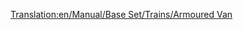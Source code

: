 [[Translation:en/Manual/Base Set/Trains/Armoured Van]]
{{fr/Manual/Base Set/Trains/Wagon|Nom=Wagon blindé
|Coût=1 494£ (2 988$)
|Poids=30 / 32 t
|Image=[[File:en/Manual/Base Set/Trains/Steeltruck.png]]
|Capacité=20 sacs de valeurs/or/diamants
|MonoCoût=Tempéré: 2 439£ (4 878$)<br/>Subtropical: 1 494£ (2 988$)
|MonoPoids=30 / 33 t
|MonoCapacité=25 sacs de valeurs/or/diamants
|MagCoût=Tempéré: 2 439£ (4 878$)<br/>Subtropical: 1 494£ (2 988$)
|MagPoids=30 / 33 t
|MagCapacité=27 sacs de valeurs/or/diamants
|Description=Ce wagon peut transporter des biens de valeur entre les banques des métropoles de plus de 1200 habitants. Malheureusement, il y a peu de banques générées au début, à cause des petites villes sur une carte aléatoire. Depuis OTTD v0.6.0, vous pouvez [[fr/Manual/Industries#financer-de-nouvelles-industries-fr|financer]] des banques dans les villes, à l'inverse de la version 0.5.x sans le bon correctif.
}}